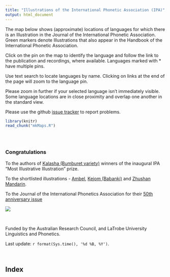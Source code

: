 ```yaml
---
title: "Illustrations of the International Phonetic Association (IPA)"
output: html_document
---
```

<script>
  (function(i,s,o,g,r,a,m){i['GoogleAnalyticsObject']=r;i[r]=i[r]||function(){
  (i[r].q=i[r].q||[]).push(arguments)},i[r].l=1*new Date();a=s.createElement(o),
  m=s.getElementsByTagName(o)[0];a.async=1;a.src=g;m.parentNode.insertBefore(a,m)
  })(window,document,'script','https://www.google-analytics.com/analytics.js','ga');

  ga('create', 'UA-100444709-1', 'auto');
  ga('send', 'pageview');

</script>
<style>
  .col2 {
    columns: 2 200px;         /* number of columns and width in pixels*/
    -webkit-columns: 2 200px; /* chrome, safari */
    -moz-columns: 2 200px;    /* firefox */
  }
  .col3 {
    columns: 3 100px;
    -webkit-columns: 3 100px;
    -moz-columns: 3 100px;
  }
   .col4 {
    font-size: 10px;
    columns: 4 70px;
    -webkit-columns: 4 70px;
    -moz-columns: 4 70px;
  }
</style>


The map below shows (approximate) locations of languages for which there is an Illustration in the 
Journal of the International Phonetic Association. Green markers denote Illustrations that also appear
in the Handbook of the International Phonetic Association.

Click on the pin on the map to identify the language and follow the link to the publication and recordings, where available. Languages marked with * have multiple pins.

Use text search to locate languages by name. Clicking on links at the end of the page will zoom to the language pin.

Please zoom in further if your selected language isn't immediately visible. Some language locations are in close
proximity and overlap one another in the standard view.

Please use the github [issue tracker](https://github.com/richardbeare/marijatabain/issues/) to report problems.


```r
library(knitr)
read_chunk("mkMaps.R")
```
```r

```
```r

```
```r

```


### Congratulations 

To the authors of [Kalasha (Bumburet variety)](https://cup.linguistlist.org/journals/inaugural-jipa-most-illustrative-illustration-prize/) winners of the inaugural IPA "Most Illustrative Illustration" prize.

To the shortlisted illustrations - [Ambel](https://doi.org/10.1017/S0025100320000237), [Kejom (Babanki)](https://doi.org/10.1017/S0025100319000264) and [Zhushan Mandarin](https://doi.org/10.1017/S0025100320000183).



To the Journal of the International Phonetics Association for their [50th anniversary issue](https://doi.org/10.1017/S0025100320000298)

![](JIPA_50_small.png)

<br>

Funded by the Australian Research Council, and LaTrobe University Linguistics and Phonetics.

Last update: `r format(Sys.time(), '%d %B, %Y')`.

<br>

## Index

<div class="col4">
```r
```
</div>
